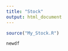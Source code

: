 ```yaml
---
title: "Stock"
output: html_document
---
```


```r
source("My_Stock.R")
```

```r
newdf
```